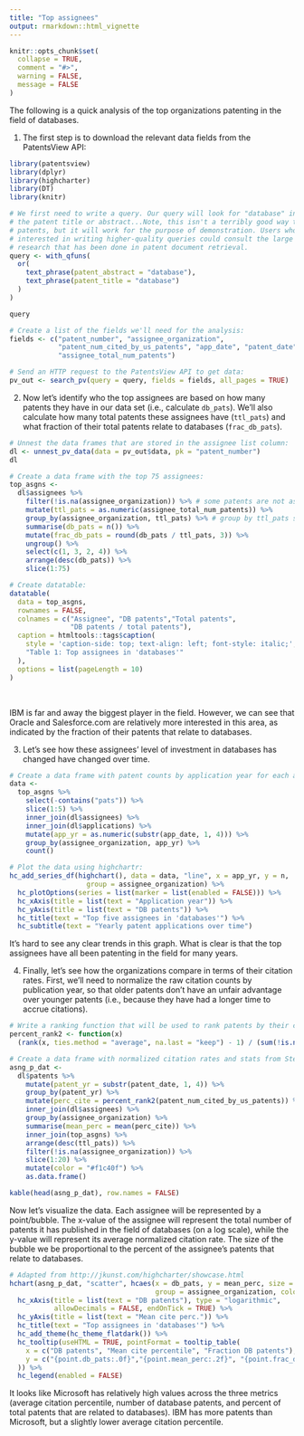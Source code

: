 ```yaml
---
title: "Top assignees"
output: rmarkdown::html_vignette
---
```


```r
knitr::opts_chunk$set(
  collapse = TRUE, 
  comment = "#>", 
  warning = FALSE,
  message = FALSE
)
```

The following is a quick analysis of the top organizations patenting in the field of databases. 

1. The first step is to download the relevant data fields from the PatentsView API:

```r
library(patentsview)
library(dplyr)
library(highcharter)
library(DT)
library(knitr)

# We first need to write a query. Our query will look for "database" in either 
# the patent title or abstract...Note, this isn't a terribly good way to ID our 
# patents, but it will work for the purpose of demonstration. Users who are 
# interested in writing higher-quality queries could consult the large body of 
# research that has been done in patent document retrieval.
query <- with_qfuns(
  or(
    text_phrase(patent_abstract = "database"),
    text_phrase(patent_title = "database")
  )
)

query

# Create a list of the fields we'll need for the analysis:
fields <- c("patent_number", "assignee_organization",
            "patent_num_cited_by_us_patents", "app_date", "patent_date",
            "assignee_total_num_patents")

# Send an HTTP request to the PatentsView API to get data:
pv_out <- search_pv(query = query, fields = fields, all_pages = TRUE)
```

2. Now let's identify who the top assignees are based on how many patents they have in our data set (i.e., calculate `db_pats`). We'll also calculate how many total patents these assignees have (`ttl_pats`) and what fraction of their total patents relate to databases (`frac_db_pats`).

```r
# Unnest the data frames that are stored in the assignee list column:
dl <- unnest_pv_data(data = pv_out$data, pk = "patent_number")
dl

# Create a data frame with the top 75 assignees:
top_asgns <-
  dl$assignees %>%
    filter(!is.na(assignee_organization)) %>% # some patents are not assigned to an org (only to an inventor)
    mutate(ttl_pats = as.numeric(assignee_total_num_patents)) %>%
    group_by(assignee_organization, ttl_pats) %>% # group by ttl_pats so we can retain ttl_pats
    summarise(db_pats = n()) %>% 
    mutate(frac_db_pats = round(db_pats / ttl_pats, 3)) %>%
    ungroup() %>%
    select(c(1, 3, 2, 4)) %>%
    arrange(desc(db_pats)) %>%
    slice(1:75)

# Create datatable:
datatable(
  data = top_asgns,
  rownames = FALSE,
  colnames = c("Assignee", "DB patents","Total patents", 
               "DB patents / total patents"),
  caption = htmltools::tags$caption(
    style = 'caption-side: top; text-align: left; font-style: italic;',
    "Table 1: Top assignees in 'databases'"
  ),
  options = list(pageLength = 10)
)
```

<br>

IBM is far and away the biggest player in the field. However, we can see that Oracle and Salesforce.com are relatively more interested in this area, as indicated by the fraction of their patents that relate to databases.

3. Let's see how these assignees' level of investment in databases has changed have changed over time.

```r
# Create a data frame with patent counts by application year for each assignee:
data <- 
  top_asgns %>%
    select(-contains("pats")) %>%
    slice(1:5) %>%
    inner_join(dl$assignees) %>%
    inner_join(dl$applications) %>%
    mutate(app_yr = as.numeric(substr(app_date, 1, 4))) %>%
    group_by(assignee_organization, app_yr) %>%
    count() 

# Plot the data using highchartr:
hc_add_series_df(highchart(), data = data, "line", x = app_yr, y = n,
                   group = assignee_organization) %>%
  hc_plotOptions(series = list(marker = list(enabled = FALSE))) %>%
  hc_xAxis(title = list(text = "Application year")) %>%
  hc_yAxis(title = list(text = "DB patents")) %>%
  hc_title(text = "Top five assignees in 'databases'") %>%
  hc_subtitle(text = "Yearly patent applications over time")
```

It's hard to see any clear trends in this graph. What is clear is that the top assignees have all been patenting in the field for many years.

4. Finally, let's see how the organizations compare in terms of their citation rates. First, we'll need to normalize the raw citation counts by publication year, so that older patents don't have an unfair advantage over younger patents (i.e., because they have had a longer time to accrue citations).

```r
# Write a ranking function that will be used to rank patents by their citation counts:
percent_rank2 <- function(x)
  (rank(x, ties.method = "average", na.last = "keep") - 1) / (sum(!is.na(x)) - 1)

# Create a data frame with normalized citation rates and stats from Step 2: 
asng_p_dat <-
  dl$patents %>%
    mutate(patent_yr = substr(patent_date, 1, 4)) %>%
    group_by(patent_yr) %>%
    mutate(perc_cite = percent_rank2(patent_num_cited_by_us_patents)) %>%
    inner_join(dl$assignees) %>%
    group_by(assignee_organization) %>%
    summarise(mean_perc = mean(perc_cite)) %>%
    inner_join(top_asgns) %>%
    arrange(desc(ttl_pats)) %>%
    filter(!is.na(assignee_organization)) %>%
    slice(1:20) %>%
    mutate(color = "#f1c40f") %>%
    as.data.frame()

kable(head(asng_p_dat), row.names = FALSE)
```

Now let's visualize the data. Each assignee will be represented by a point/bubble. The x-value of the assignee will represent the total number of patents it has published in the field of databases (on a log scale), while the y-value will represent its average normalized citation rate. The size of the bubble we be proportional to the percent of the assignee's patents that relate to databases.

```r
# Adapted from http://jkunst.com/highcharter/showcase.html
hchart(asng_p_dat, "scatter", hcaes(x = db_pats, y = mean_perc, size = frac_db_pats,
                                    group = assignee_organization, color = color)) %>%
  hc_xAxis(title = list(text = "DB patents"), type = "logarithmic",
           allowDecimals = FALSE, endOnTick = TRUE) %>%
  hc_yAxis(title = list(text = "Mean cite perc.")) %>%
  hc_title(text = "Top assignees in 'databases'") %>%
  hc_add_theme(hc_theme_flatdark()) %>%
  hc_tooltip(useHTML = TRUE, pointFormat = tooltip_table(
    x = c("DB patents", "Mean cite percentile", "Fraction DB patents"),
    y = c("{point.db_pats:.0f}","{point.mean_perc:.2f}", "{point.frac_db_pats:.3f}")
  )) %>%
  hc_legend(enabled = FALSE)
```

It looks like Microsoft has relatively high values across the three metrics (average citation percentile, number of database patents, and percent of total patents that are related to databases). IBM has more patents than Microsoft, but a slightly lower average citation percentile. 